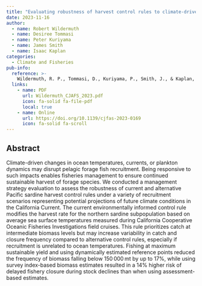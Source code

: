 ```yaml
---
title: "Evaluating robustness of harvest control rules to climate-driven variability in Pacific sardine recruitment"
date: 2023-11-16
author:
  - name: Robert Wildermuth
  - name: Desiree Tommasi
  - name: Peter Kuriyama
  - name: James Smith
  - name: Isaac Kaplan
categories: 
  - Climate and Fisheries
pub-info:
  reference: >-
    Wildermuth, R. P., Tommasi, D., Kuriyama, P., Smith, J., & Kaplan, I. (2023). Evaluating robustness of harvest control rules to climate-driven variability in Pacific sardine recruitment. <em>Canadian Journal of Fisheries and Aquatic Sciences</em>. e-First doi: <a href="https://doi.org/10.1139/cjfas-2023-0169">https://doi.org/10.1139/cjfas-2023-0169</a>
  links:
    - name: PDF
      url: Wildermuth_CJAFS_2023.pdf
      icon: fa-solid fa-file-pdf
      local: true
    - name: Online
      url: https://doi.org/10.1139/cjfas-2023-0169
      icon: fa-solid fa-scroll
---
```


## Abstract

Climate-driven changes in ocean temperatures, currents, or plankton dynamics may disrupt pelagic forage fish recruitment. Being responsive to such impacts enables fisheries management to ensure continued sustainable harvest of forage species. We conducted a management strategy evaluation to assess the robustness of current and alternative Pacific sardine harvest control rules under a variety of recruitment scenarios representing potential projections of future climate conditions in the California Current. The current environmentally informed control rule modifies the harvest rate for the northern sardine subpopulation based on average sea surface temperatures measured during California Cooperative Oceanic Fisheries Investigations field cruises. This rule prioritizes catch at intermediate biomass levels but may increase variability in catch and closure frequency compared to alternative control rules, especially if recruitment is unrelated to ocean temperatures. Fishing at maximum sustainable yield and using dynamically estimated reference points reduced the frequency of biomass falling below 150 000 mt by up to 17%, while using survey index-based biomass estimates resulted in a 14% higher risk of delayed fishery closure during stock declines than when using assessment-based estimates.